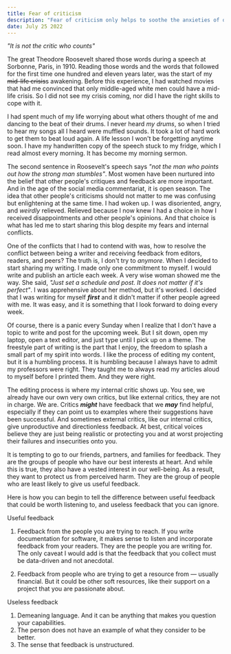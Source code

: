 ```yaml
---
title: Fear of criticism
description: "Fear of criticism only helps to soothe the anxieties of others around you and does not help you."
date: July 25 2022
---
```



*"It is not the critic who counts"*

The great Theodore Roosevelt shared those words during a speech at Sorbonne, Paris, in 1910.  Reading those words and the words that followed for the first time one hundred and eleven years later, was the start of my ~~mid-life crisis~~s awakening. Before this experience, I had watched movies that had me convinced that only middle-aged white men could have a mid-life crisis.  So I did not see my crisis coming, nor did I have the right skills to cope with it. 

I had spent much of my life worrying about what others thought of me and dancing to the beat of their drums. I never heard *my drums*, so when I tried to hear my songs all I heard were muffled sounds. It took a lot of hard work to get them to beat loud again. A life lesson I won't be forgetting anytime soon.  I have my handwritten copy of the speech stuck to my fridge, which I read almost every morning. It has become my morning sermon. 

The second sentence in Roosevelt's speech says *"not the man who points out how the strong man stumbles"*. Most women have been nurtured into the belief that other people's critiques and feedback are more important. And in the age of the social media commentariat, it is open season. The idea that other people's criticisms should not matter to me was confusing but enlightening at the same time. I had woken up. I was disoriented, angry, and  *weirdly* relieved. Relieved because I now knew I had a choice in how I received disappointments and other people's opinions.  And that choice is what has led me to start sharing this blog despite my fears and internal conflicts.

One of the conflicts that I had to contend with was, how to resolve the conflict between being a writer and receiving feedback from editors, readers, and peers? The truth is, I don't try to *anymore*. When I decided to start sharing my writing. I made only one commitment to myself. I would write and publish an article each week.  A very wise woman showed me the way. She said, *"Just set a schedule and post. It does not matter if it's perfect"*. I was apprehensive about her method, but it's worked. I decided that I was writing for myself ***first*** and it didn't matter if other people agreed with me. It was easy, and it is something that I look forward to doing every week.

Of course, there is a panic every Sunday when I realize that I don't have a topic to write and post for the upcoming week. But I sit down, open my laptop, open a text editor, and just type until I pick up on a theme. The freestyle part of writing is the part that I enjoy, the freedom to splash a small part of my spirit into words. I like the process of editing my content, but it is a humbling process. It is humbling because I always have to admit my professors were right. They taught me to always read my articles aloud to myself before I printed them. And they were right. 

The editing process is where my internal critic shows up. You see, we already have our own very own critics, but like external critics, they are not in charge.  We are.  Critics ***might*** have feedback that we ***may*** find helpful, especially if they can point us to examples where their suggestions have been successful. And sometimes external critics, like our internal critics, give unproductive and directionless feedback.  At best, critical voices believe they are just being realistic or protecting you and at worst projecting their failures and insecurities onto you. 

It is tempting to go to our friends, partners, and families for feedback. They are the groups of people who have our best interests at heart. And while this is true, they also have a vested interest in our well-being. As a result, they want to protect us from perceived harm. They are the group of people who are least likely to give us useful feedback. 

Here is how you can begin to tell the difference between useful feedback that could be worth listening to, and useless feedback that you can ignore. 

Useful feedback

 
1) Feedback from the people you are trying to reach. If you write documentation for software, it makes sense to listen and incorporate feedback from your readers. They are the people you are writing for. The only caveat I would add is that the feedback that you collect must be data-driven and not anecdotal.

2) Feedback from people who are trying to get a resource from — usually financial. But it could be other soft resources, like their support on a project that you are passionate about.

Useless feedback 

1) Demeaning language. And it can be anything that makes you question your capabilities. 
2) The person does not have an example of what they consider to be better. 
3) The sense that feedback is unstructured.
